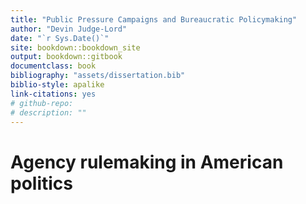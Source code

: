 ```yaml
--- 
title: "Public Pressure Campaigns and Bureaucratic Policymaking"
author: "Devin Judge-Lord"
date: "`r Sys.Date()`"
site: bookdown::bookdown_site
output: bookdown::gitbook
documentclass: book
bibliography: "assets/dissertation.bib"
biblio-style: apalike
link-citations: yes
# github-repo: 
# description: ""
---
```


# Agency rulemaking in American politics